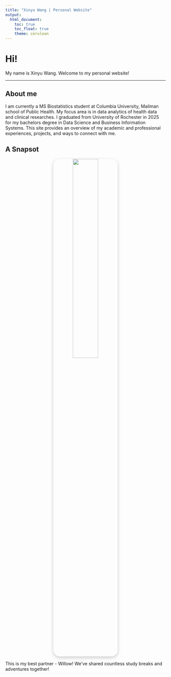 ```yaml
---
title: "Xinyu Wang | Personal Website"
output: 
  html_document:
    toc: true
    toc_float: true
    theme: cerulean
---
```

# Hi!
My name is Xinyu Wang. Welcome to my personal website! 

---
## About me
I am currently a MS Biostatistics student at Columbia University, Mailman school of Public Health. My focus area is in data analytics of health data and clinical researches.
I graduated from University of Rochester in 2025 for my bachelors degree in Data Science and Business Information Systems.
This site provides an overview of my academic and professional experiences, projects, and ways to connect with me.

## A Snapsot
<center>
<img src="willow.jpg" width="40%" style="border-radius:20px; box-shadow:0 4px 12px rgba(0,0,0,0.2);">
</center>

This is my best partner - Willow! We’ve shared countless study breaks and adventures together!

